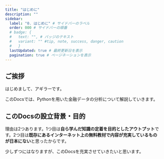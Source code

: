 ```yaml
---
title: "はじめに"
description: ""
sidebar:
  label: "0. はじめに" # サイドバーのラベル
  order: 000 # サイドバーの順番
  # badge: {
  #   text: "", # バッジのテキスト
  #   variant: "" #tip, note, success, danger, caution
  #   }
  lastUpdated: true # 最終更新日を表示
  pagination: true # ぺージネーションを表示
---
```

## ご挨拶
はじめまして、アギラーです。

このDocsでは、Pythonを用いた金融データの分析について解説していきます。

## このDocsの設立背景・目的
理由は2つあります。1つ目は**自ら学んだ知識の定着を目的としたアウトプット**です。2つ目は**既存にあるインターネット上の無料教材で内容が充実しているものが日本にない**と思ったからです。

少しずつにはなりますが、このDocsを充実させていきたいと思います。



